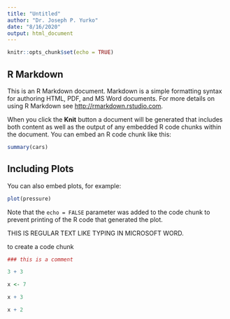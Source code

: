 ```yaml
---
title: "Untitled"
author: "Dr. Joseph P. Yurko"
date: "8/16/2020"
output: html_document
---
```


```r
knitr::opts_chunk$set(echo = TRUE)
```

## R Markdown

This is an R Markdown document. Markdown is a simple formatting syntax for authoring HTML, PDF, and MS Word documents. For more details on using R Markdown see <http://rmarkdown.rstudio.com>.

When you click the **Knit** button a document will be generated that includes both content as well as the output of any embedded R code chunks within the document. You can embed an R code chunk like this:

```r
summary(cars)
```

## Including Plots

You can also embed plots, for example:

```r
plot(pressure)
```

Note that the `echo = FALSE` parameter was added to the code chunk to prevent printing of the R code that generated the plot.

THIS IS REGULAR TEXT LIKE TYPING IN MICROSOFT WORD.

to create a code chunk  

```r
### this is a comment

3 + 3

x <- 7

x + 3
```

```r
x + 2
```

